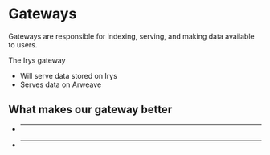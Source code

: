 # Gateways

Gateways are responsible for indexing, serving, and making data available to users.

The Irys gateway

- Will serve data stored on Irys
- Serves data on Arweave

## What makes our gateway better

- ***
- ***
